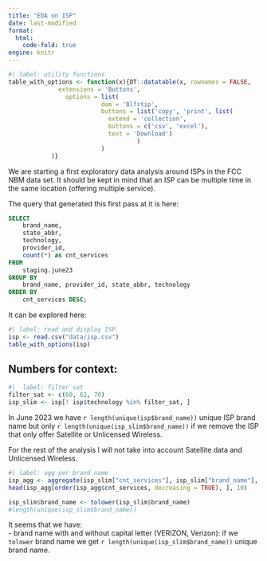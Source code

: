 ```yaml
---
title: "EDA on ISP"
date: last-modified
format: 
  html:
    code-fold: true
engine: knitr
---
```


```r
#| label: utility functions
table_with_options <- function(x){DT::datatable(x, rownames = FALSE,
              extensions = 'Buttons', 
                options = list(
                          dom = 'Blfrtip',
                          buttons = list('copy', 'print', list(
                            extend = 'collection',
                            buttons = c('csv', 'excel'),
                            text = 'Download')
                                    )
                          )
            )}
```

We are starting a first exploratory data analysis around ISPs in the FCC NBM data set. It should be kept in mind that an ISP can be multiple time in the same location (offering multiple service).  

The query that generated this first pass at it is here: 

```SQL
SELECT 
    brand_name,
    state_abbr,
    technology,
    provider_id,
    count(*) as cnt_services
FROM
    staging.june23
GROUP BY 
    brand_name, provider_id, state_abbr, technology
ORDER BY 
    cnt_services DESC;
```

It can be explored here: 


```r
#| label: read and display ISP
isp <- read.csv("data/isp.csv")
table_with_options(isp)
```


## Numbers for context: 

```r
#|  label: filter sat
filter_sat <- c(60, 61, 70)
isp_slim <- isp[! isp$technology %in% filter_sat, ]
```

In June 2023 we have `r length(unique(isp$brand_name))` unique ISP brand name but only `r length(unique(isp_slim$brand_name))` if we remove the ISP that only offer Satellite or Unlicensed Wireless. 

For the rest of the analysis I will not take into account Satellite data and Unlicensed Wireless.


```r
#| label: agg per brand name
isp_agg <- aggregate(isp_slim["cnt_services"], isp_slim["brand_name"], sum)
head(isp_agg[order(isp_agg$cnt_services, decreasing = TRUE), ], 10)
```

 ```r
isp_slim$brand_name <- tolower(isp_slim$brand_name)
#length(unique(isp_slim$brand_name))
 ```

It seems that we have:  
    - brand name with and without capital letter (VERIZON, Verizon): if we `tolower` brand name we get `r length(unique(isp_slim$brand_name))` unique brand name.


